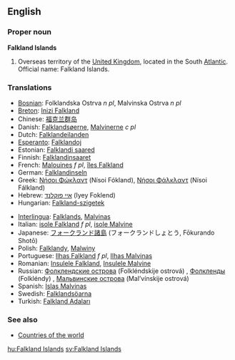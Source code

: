 ==English==

===Proper noun===
'''Falkland Islands'''

# Overseas territory of the [[United Kingdom]], located in the South [[Atlantic]]. Official name: Falkland Islands.

===Translations===
{{top}}
*[[Bosnian]]: Folklandska Ostrva ''n pl'', Malvinska Ostrva ''n pl''
*[[Breton]]: [[Inizi Falkland]]
*Chinese: [[福克兰群岛]]
*Danish: [[Falklandsøerne]], [[Malvinerne]] ''c pl''
*Dutch: [[Falklandeilanden]]
*[[Esperanto]]: [[Falklandoj]]
*Estonian: [[Falklandi saared]]
*Finnish: [[Falklandinsaaret]]
*French: [[Malouines]] ''f pl'', [[îles Falkland]] {{f}} {{p}}
*German: [[Falklandinseln]] {{f}} {{p}}
*Greek: [[Νήσοι Φώκλαντ]] (Nísoi Fókland), [[Νήσοι Φάλκλαντ]] (Nísoi Fálkland) {{f}} {{p}}
*Hebrew: [[איי פוקלנד]] (Iyey Foklend)
*Hungarian: [[Falkland-szigetek]]
{{mid}}
*[[Interlingua]]: [[Falklands]], [[Malvinas]]
*Italian: [[isole Falkland]] ''f pl'', [[isole Malvine]] {{f}} {{p}}
*Japanese: [[フォークランド諸島]] (フォークランドしょとう, Fōkurando Shotō)
*Polish: [[Falklandy]], [[Malwiny]]
*Portuguese: [[Ilhas Falkland]] ''f pl'', [[Ilhas Malvinas]] {{f}} {{p}}
*Romanian: [[Insulele Falkland]], [[Insulele Malvine]] {{f}} {{p}}
*Russian: [[Фолклендские острова]] (Folkléndskije ostrová) {{m}} {{p}}, [[Фолкленды]] (Folkléndy) {{m}} {{p}}, [[Мальвинские острова]] (Mal’vínskije ostrová) {{m}} {{p}}
*Spanish: [[Islas Malvinas]] {{f}} {{p}}
*Swedish: [[Falklandsöarna]]
*Turkish: [[Falkland Adaları]]
{{bottom}}

===See also===
*[[Countries of the world]]

[[hu:Falkland Islands]]
[[sv:Falkland Islands]]